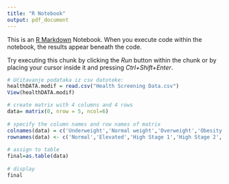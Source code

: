 ```yaml
---
title: "R Notebook"
output: pdf_document
---
```


This is an [R Markdown](http://rmarkdown.rstudio.com) Notebook. When you execute code within the notebook, the results appear beneath the code. 

Try executing this chunk by clicking the *Run* button within the chunk or by placing your cursor inside it and pressing *Ctrl+Shift+Enter*. 

```r
# Učitavanje podataka iz csv datoteke:
healthDATA.modif = read.csv("Health Screening Data.csv")
View(healthDATA.modif)
```

```r
# create matrix with 4 columns and 4 rows
data= matrix(0, nrow = 5, ncol=6)
 
# specify the column names and row names of matrix
colnames(data) = c('Underweight','Normal weight','Overweight','Obesity class I', 'Obesity class II', 'Obesity class III')
rownames(data) <- c('Normal','Elevated','High Stage 1','High Stage 2', 'Hypertensive crisis')
 
# assign to table
final=as.table(data)
 
# display
final
```